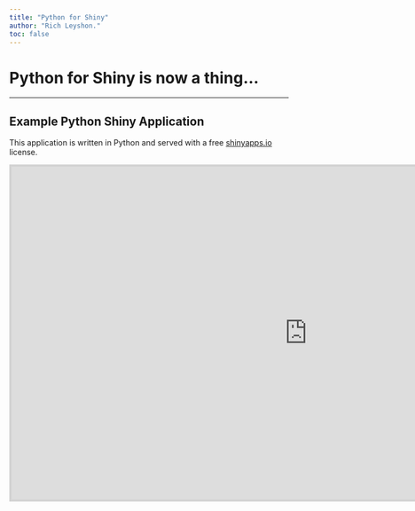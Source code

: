 ```yaml
---
title: "Python for Shiny"
author: "Rich Leyshon."
toc: false
---
```

# Python for Shiny is now a thing...

***
## Example Python Shiny Application

This application is written in Python and served with a free [shinyapps.io](https://www.shinyapps.io/)
license.

<iframe src="https://richleysh84.shinyapps.io/pyrosm-cities-app/" title="Python Shiny Open Street Map Application" height=600em width=1066 style="border:0.3em solid lightgray"></iframe>

